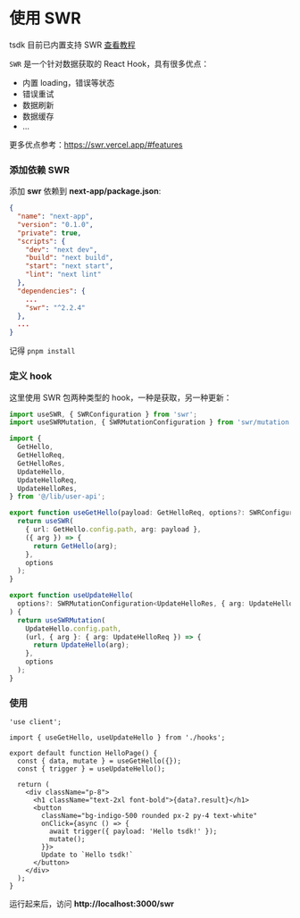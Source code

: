 

# 使用 SWR

<Callout>tsdk 目前已内置支持 SWR [查看教程](../guide/swr)</Callout>


`SWR` 是一个针对数据获取的 React Hook，具有很多优点：

- 内置 loading，错误等状态
- 错误重试
- 数据刷新
- 数据缓存
- ...

更多优点参考：https://swr.vercel.app/#features

### 添加依赖 SWR

添加 **swr** 依赖到 **next-app/package.json**:

```json {13}
{
  "name": "next-app",
  "version": "0.1.0",
  "private": true,
  "scripts": {
    "dev": "next dev",
    "build": "next build",
    "start": "next start",
    "lint": "next lint"
  },
  "dependencies": {
    ...
    "swr": "^2.2.4"
  },
  ...
}
```

<Callout>记得 `pnpm install`</Callout>

### 定义 hook

这里使用 SWR 包两种类型的 hook，一种是获取，另一种更新：

```ts copy filename="next-app/app/swr/hooks.ts"
import useSWR, { SWRConfiguration } from 'swr';
import useSWRMutation, { SWRMutationConfiguration } from 'swr/mutation';

import {
  GetHello,
  GetHelloReq,
  GetHelloRes,
  UpdateHello,
  UpdateHelloReq,
  UpdateHelloRes,
} from '@/lib/user-api';

export function useGetHello(payload: GetHelloReq, options?: SWRConfiguration<GetHelloRes>) {
  return useSWR(
    { url: GetHello.config.path, arg: payload },
    ({ arg }) => {
      return GetHello(arg);
    },
    options
  );
}

export function useUpdateHello(
  options?: SWRMutationConfiguration<UpdateHelloRes, { arg: UpdateHelloReq }, string>
) {
  return useSWRMutation(
    UpdateHello.config.path,
    (url, { arg }: { arg: UpdateHelloReq }) => {
      return UpdateHello(arg);
    },
    options
  );
}
```

### 使用

```tsx copy filename="next-app/app/swr/page.tsx"
'use client';

import { useGetHello, useUpdateHello } from './hooks';

export default function HelloPage() {
  const { data, mutate } = useGetHello({});
  const { trigger } = useUpdateHello();

  return (
    <div className="p-8">
      <h1 className="text-2xl font-bold">{data?.result}</h1>
      <button
        className="bg-indigo-500 rounded px-2 py-4 text-white"
        onClick={async () => {
          await trigger({ payload: 'Hello tsdk!' });
          mutate();
        }}>
        Update to `Hello tsdk!`
      </button>
    </div>
  );
}
```

运行起来后，访问 **http://localhost:3000/swr**
